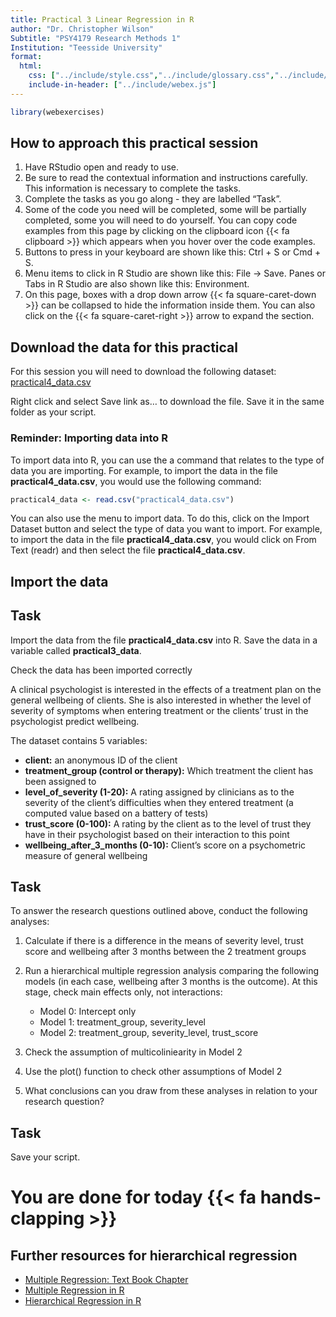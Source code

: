 ```yaml
---
title: Practical 3 Linear Regression in R
author: "Dr. Christopher Wilson"
Subtitle: "PSY4179 Research Methods 1"
Institution: "Teesside University"
format:
  html:
    css: ["../include/style.css","../include/glossary.css","../include/booktem.css", "../include/webex.css"]
    include-in-header: ["../include/webex.js"]
---
```



```r
library(webexercises)
```


::: {.callout-tip collapse="true"} 
# How to approach this practical session

1. Have RStudio open and ready to use.
1. Be sure to read the contextual information and instructions carefully. This information is necessary to complete the tasks.
1. Complete the tasks as you go along - they are labelled "Task".
1. Some of the code you need will be completed, some will be partially completed, some you will need to do yourself. You can copy code examples from this page by clicking on the clipboard icon {{< fa clipboard >}} which appears when you hover over the code examples.
1. Buttons to press in your keyboard are shown like this: <pc>Ctrl + S</pc> or <mac>Cmd + S</mac>. 
1. Menu items to click in R Studio are shown like this: <if>File -> Save</if>. Panes or Tabs in R Studio are also shown like this: <if>Environment</if>.
1. On this page, boxes with a drop down arrow {{< fa square-caret-down >}} can be collapsed to hide the information inside them. You can also click on the {{< fa square-caret-right >}} arrow to expand the section.
:::


::: {.callout-important collapse="false"}

# Download the data for this practical

For this session you will need to download the following dataset: [practical4_data.csv](practical4_data.csv)

Right click and select <if>Save link as...</if> to download the file. Save it in the same folder as your script.

### Reminder: Importing data into R

To import data into R, you can use the a command that relates to the type of data you are importing. For example, to import the data in the file **practical4_data.csv**, you would use the following command:

```r
practical4_data <- read.csv("practical4_data.csv")
```

You can also use the menu to import data. To do this, click on the <if>Import Dataset</if> button and select the type of data you want to import. For example, to import the data in the file **practical4_data.csv**, you would click on <if>From Text (readr)</if> and then select the file **practical4_data.csv**.


:::

## Import the data

::: {.callout-note}

# Task

Import the data from the file **practical4_data.csv** into R. Save the data in a variable called **practical3_data**.

Check the data has been imported correctly
:::

A clinical psychologist is interested in the effects of a treatment plan on the general
wellbeing of clients. She is also interested in whether the level of severity of symptoms
when entering treatment or the clients’ trust in the psychologist predict wellbeing.

The dataset contains 5 variables:

- **client:** an anonymous ID of the client
- **treatment_group (control or therapy):** Which treatment the client has been assigned to
- **level_of_severity (1-20):** A rating assigned by clinicians as to the severity of the client’s difficulties when they entered treatment (a computed value based on a battery of tests)
- **trust_score (0-100):** A rating by the client as to the level of trust they have in their psychologist based on their interaction to this point
- **wellbeing_after_3_months (0-10):** Client’s score on a psychometric measure of general wellbeing

::: {.callout-note}

# Task
To answer the research questions outlined above, conduct the following analyses:

1. Calculate if there is a difference in the means of severity level, trust score and wellbeing after 3 months between the 2 treatment groups

2. Run a hierarchical multiple regression analysis comparing the following models (in each case, wellbeing after 3 months is the outcome). At this stage, check main effects only, not interactions:

    - Model 0: Intercept only
    - Model 1: treatment_group, severity_level
    - Model 2: treatment_group, severity_level, trust_score

3. Check the assumption of multicoliniearity in Model 2 

4. Use the plot() function to check other assumptions of Model 2

5. What conclusions can you draw from these analyses in relation to your research question?

:::

::: {.callout-note}
# Task
Save your script.
:::

# You are done for today {{< fa hands-clapping >}}

::: {.callout-tip collapse="true"}
# Further resources for hierarchical regression

- [Multiple Regression: Text Book Chapter](https://ebookcentral.proquest.com/lib/tees/reader.action?docID=5584239)
- [Multiple Regression in R](https://christopherjwilson.github.io/APRM23/multipleRegression.html)
-   [Hierarchical Regression in R](https://www.statmethods.net/stats/regression.html)




:::




